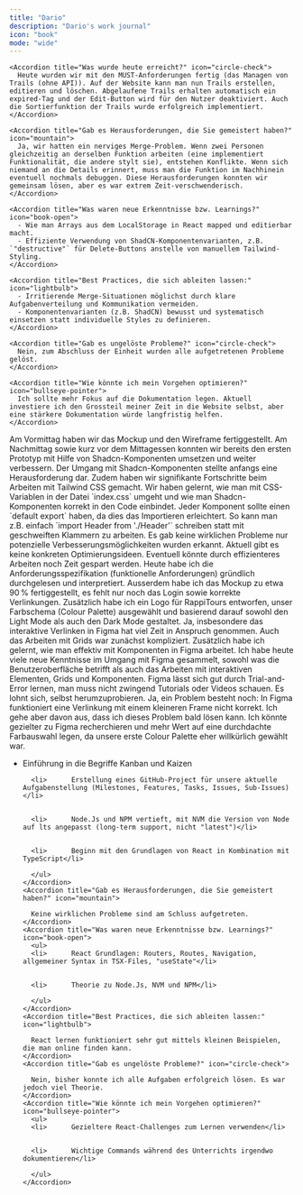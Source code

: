 ```yaml
---
title: "Dario"
description: "Dario's work journal"
icon: "book"
mode: "wide"
---
```


<Update label="23.05.2025" description="Tag 4">
  <AccordionGroup>

    <Accordion title="Was wurde heute erreicht?" icon="circle-check">
      Heute wurden wir mit den MUST-Anforderungen fertig (das Managen von Trails (ohne API)). Auf der Website kann man nun Trails erstellen, editieren und löschen. Abgelaufene Trails erhalten automatisch ein expired-Tag und der Edit-Button wird für den Nutzer deaktiviert. Auch die Sortierfunktion der Trails wurde erfolgreich implementiert.
    </Accordion>

    <Accordion title="Gab es Herausforderungen, die Sie gemeistert haben?" icon="mountain">
      Ja, wir hatten ein nerviges Merge-Problem. Wenn zwei Personen gleichzeitig an derselben Funktion arbeiten (eine implementiert Funktionalität, die andere stylt sie), entstehen Konflikte. Wenn sich niemand an die Details erinnert, muss man die Funktion im Nachhinein eventuell nochmals debuggen. Diese Herausforderungen konnten wir gemeinsam lösen, aber es war extrem Zeit-verschwenderisch.
    </Accordion>

    <Accordion title="Was waren neue Erkenntnisse bzw. Learnings?" icon="book-open">
      - Wie man Arrays aus dem LocalStorage in React mapped und editierbar macht.  
      - Effiziente Verwendung von ShadCN-Komponentenvarianten, z.B. `"destructive"` für Delete-Buttons anstelle von manuellem Tailwind-Styling.
    </Accordion>

    <Accordion title="Best Practices, die sich ableiten lassen:" icon="lightbulb">
      - Irritierende Merge-Situationen möglichst durch klare Aufgabenverteilung und Kommunikation vermeiden.  
      - Komponentenvarianten (z.B. ShadCN) bewusst und systematisch einsetzen statt individuelle Styles zu definieren.  
    </Accordion>

    <Accordion title="Gab es ungelöste Probleme?" icon="circle-check">
      Nein, zum Abschluss der Einheit wurden alle aufgetretenen Probleme gelöst.
    </Accordion>

    <Accordion title="Wie könnte ich mein Vorgehen optimieren?" icon="bullseye-pointer">
      Ich sollte mehr Fokus auf die Dokumentation legen. Aktuell investiere ich den Grossteil meiner Zeit in die Website selbst, aber eine stärkere Dokumentation würde langfristig helfen.
    </Accordion>

  </AccordionGroup>
</Update>

<Update label="16.05.2025" description="Tag 3">
  <AccordionGroup>
    <Accordion title="Was wurde heute erreicht?" icon="circle-check">
      Am Vormittag haben wir das Mockup und den Wireframe fertiggestellt. Am Nachmittag sowie kurz vor dem Mittagessen konnten wir bereits den ersten Prototyp mit Hilfe von Shadcn-Komponenten umsetzen und weiter verbessern.
    </Accordion>
    <Accordion title="Gab es Herausforderungen, die Sie gemeistert haben?" icon="mountain">
      Der Umgang mit Shadcn-Komponenten stellte anfangs eine Herausforderung dar. Zudem haben wir signifikante Fortschritte beim Arbeiten mit Tailwind CSS gemacht.
    </Accordion>
    <Accordion title="Was waren neue Erkenntnisse bzw. Learnings?" icon="book-open">
      Wir haben gelernt, wie man mit CSS-Variablen in der Datei `index.css` umgeht und wie man Shadcn-Komponenten korrekt in den Code einbindet.
    </Accordion>
    <Accordion title="Best Practices, die sich ableiten lassen:" icon="lightbulb">
      Jeder Komponent sollte einen `default export` haben, da dies das Importieren erleichtert. So kann man z.B. einfach `import Header from './Header'` schreiben statt mit geschweiften Klammern zu arbeiten.
    </Accordion>
    <Accordion title="Gab es ungelöste Probleme?" icon="circle-check">
      Es gab keine wirklichen Probleme nur potenzielle Verbesserungsmöglichkeiten wurden erkannt.
    </Accordion>
    <Accordion title="Wie könnte ich mein Vorgehen optimieren?" icon="bullseye-pointer">
      Aktuell gibt es keine konkreten Optimierungsideen. Eventuell könnte durch effizienteres Arbeiten noch Zeit gespart werden.
    </Accordion>
  </AccordionGroup>
</Update>

<Update label="09.05.2025" description="Tag 2">
  <AccordionGroup>
    <Accordion title="Was wurde heute erreicht?" icon="circle-check">
      Heute habe ich die Anforderungsspezifikation (funktionelle Anforderungen) gründlich durchgelesen und interpretiert. Ausserdem habe ich das Mockup zu etwa 90 % fertiggestellt, es fehlt nur noch das Login sowie korrekte Verlinkungen. Zusätzlich habe ich ein Logo für RappiTours entworfen, unser Farbschema (Colour Palette) ausgewählt und basierend darauf sowohl den Light Mode als auch den Dark Mode gestaltet.
    </Accordion>
    <Accordion title="Gab es Herausforderungen, die Sie gemeistert haben?" icon="mountain">
      Ja, insbesondere das interaktive Verlinken in Figma hat viel Zeit in Anspruch genommen. Auch das Arbeiten mit Grids war zunächst kompliziert. Zusätzlich habe ich gelernt, wie man effektiv mit Komponenten in Figma arbeitet.
    </Accordion>
    <Accordion title="Was waren neue Erkenntnisse bzw. Learnings?" icon="book-open">
      Ich habe heute viele neue Kenntnisse im Umgang mit Figma gesammelt, sowohl was die Benutzeroberfläche betrifft als auch das Arbeiten mit interaktiven Elementen, Grids und Komponenten.
    </Accordion>
    <Accordion title="Best Practices, die sich ableiten lassen:" icon="lightbulb">
      Figma lässt sich gut durch Trial-and-Error lernen, man muss nicht zwingend Tutorials oder Videos schauen. Es lohnt sich, selbst herumzuprobieren.
    </Accordion>
    <Accordion title="Gab es ungelöste Probleme?" icon="circle-check">
      Ja, ein Problem besteht noch: In Figma funktioniert eine Verlinkung mit einem kleineren Frame nicht korrekt. Ich gehe aber davon aus, dass ich dieses Problem bald lösen kann.
    </Accordion>
    <Accordion title="Wie könnte ich mein Vorgehen optimieren?" icon="bullseye-pointer">
      Ich könnte gezielter zu Figma recherchieren und mehr Wert auf eine durchdachte Farbauswahl legen, da unsere erste Colour Palette eher willkürlich gewählt war.
    </Accordion>
  </AccordionGroup>
</Update>

<Update label="02.05.2025" description="Tag 1">
  <AccordionGroup>
    <Accordion title="Was wurde heute erreicht?" icon="circle-check">
      <ul>
      <li>      Einführung in die Begriffe Kanban und Kaizen</li>

      
      <li>      Erstellung eines GitHub-Project für unsere aktuelle Aufgabenstellung (Milestones, Features, Tasks, Issues, Sub-Issues)</li>

      
      <li>      Node.Js und NPM vertieft, mit NVM die Version von Node auf lts angepasst (long-term support, nicht "latest")</li>

      
      <li>      Beginn mit den Grundlagen von React in Kombination mit TypeScript</li>

      </ul>
    </Accordion>
    <Accordion title="Gab es Herausforderungen, die Sie gemeistert haben?" icon="mountain">
      
      Keine wirklichen Probleme sind am Schluss aufgetreten.
    </Accordion>
    <Accordion title="Was waren neue Erkenntnisse bzw. Learnings?" icon="book-open">
      <ul>
      <li>      React Grundlagen: Routers, Routes, Navigation, allgemeiner Syntax in TSX-Files, "useState"</li>

      
      <li>      Theorie zu Node.Js, NVM und NPM</li>

      </ul>
    </Accordion>
    <Accordion title="Best Practices, die sich ableiten lassen:" icon="lightbulb">
      
      React lernen funktioniert sehr gut mittels kleinen Beispielen, die man online finden kann.
    </Accordion>
    <Accordion title="Gab es ungelöste Probleme?" icon="circle-check">
      
      Nein, bisher konnte ich alle Aufgaben erfolgreich lösen. Es war jedoch viel Theorie.
    </Accordion>
    <Accordion title="Wie könnte ich mein Vorgehen optimieren?" icon="bullseye-pointer">
      <ul>
      <li>      Gezieltere React-Challenges zum Lernen verwenden</li>

      
      <li>      Wichtige Commands während des Unterrichts irgendwo dokumentieren</li>

      </ul>
    </Accordion>
  </AccordionGroup>
</Update>
